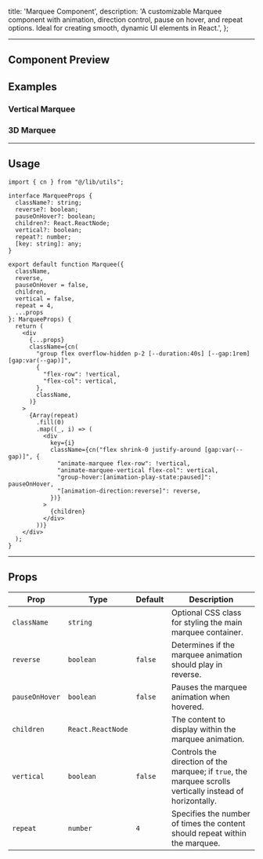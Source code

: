   title: 'Marquee Component',
  description:
    'A customizable Marquee component with animation, direction control, pause on hover, and repeat options. Ideal for creating smooth, dynamic UI elements in React.',
};

---

## Component Preview

<ComponentCodePreview name="marquee" hasReTrigger isFitheight />

## Examples

### Vertical Marquee

<ComponentCodePreview name="marquee-vertical" hasReTrigger isFitheight />

### 3D Marquee

<ComponentCodePreview name="marquee-3d" hasReTrigger isCard />

---

## Usage

```tsx marquee.tsx
import { cn } from "@/lib/utils";

interface MarqueeProps {
  className?: string;
  reverse?: boolean;
  pauseOnHover?: boolean;
  children?: React.ReactNode;
  vertical?: boolean;
  repeat?: number;
  [key: string]: any;
}

export default function Marquee({
  className,
  reverse,
  pauseOnHover = false,
  children,
  vertical = false,
  repeat = 4,
  ...props
}: MarqueeProps) {
  return (
    <div
      {...props}
      className={cn(
        "group flex overflow-hidden p-2 [--duration:40s] [--gap:1rem] [gap:var(--gap)]",
        {
          "flex-row": !vertical,
          "flex-col": vertical,
        },
        className,
      )}
    >
      {Array(repeat)
        .fill(0)
        .map((_, i) => (
          <div
            key={i}
            className={cn("flex shrink-0 justify-around [gap:var(--gap)]", {
              "animate-marquee flex-row": !vertical,
              "animate-marquee-vertical flex-col": vertical,
              "group-hover:[animation-play-state:paused]": pauseOnHover,
              "[animation-direction:reverse]": reverse,
            })}
          >
            {children}
          </div>
        ))}
    </div>
  );
}
```

---

## Props

| Prop           | Type               | Default | Description                                                                                                 |
| -------------- | ------------------ | ------- | ----------------------------------------------------------------------------------------------------------- |
| `className`    | `string`           |         | Optional CSS class for styling the main marquee container.                                                  |
| `reverse`      | `boolean`          | `false` | Determines if the marquee animation should play in reverse.                                                 |
| `pauseOnHover` | `boolean`          | `false` | Pauses the marquee animation when hovered.                                                                  |
| `children`     | `React.ReactNode`  |         | The content to display within the marquee animation.                                                        |
| `vertical`     | `boolean`          | `false` | Controls the direction of the marquee; if `true`, the marquee scrolls vertically instead of horizontally.   |
| `repeat`       | `number`           | `4`     | Specifies the number of times the content should repeat within the marquee.

